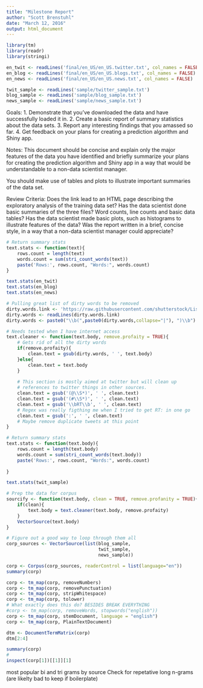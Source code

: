 ```yaml
---
title: "Milestone Report"
author: "Scott Brenstuhl"
date: "March 12, 2016"
output: html_document
---
```


```r
library(tm)
library(readr)
library(stringi)
```

```r
en_twit <- readLines('final/en_US/en_US.twitter.txt', col_names = FALSE)
en_blog <- readLines('final/en_US/en_US.blogs.txt', col_names = FALSE)
en_news <- readLines('final/en_US/en_US.news.txt', col_names = FALSE)

twit_sample <- readLines('sample/twitter_sample.txt')
blog_sample <- readLines('sample/blog_sample.txt')
news_sample <- readLines('sample/news_sample.txt')
```
Goals:
1. Demonstrate that you've downloaded the data and have successfully loaded it in.
2. Create a basic report of summary statistics about the data sets.
3. Report any interesting findings that you amassed so far.
4. Get feedback on your plans for creating a prediction algorithm and Shiny app.

Notes:
This document should be concise and explain only the major features of the data you have identified and briefly summarize your plans for creating the prediction algorithm and Shiny app in a way that would be understandable to a non-data scientist manager.

You should make use of tables and plots to illustrate important summaries of the data set.

Review Criteria:
Does the link lead to an HTML page describing the exploratory analysis of the training data set?
Has the data scientist done basic summaries of the three files? Word counts, line counts and basic data tables?
Has the data scientist made basic plots, such as histograms to illustrate features of the data?
Was the report written in a brief, concise style, in a way that a non-data scientist manager could appreciate?

```r
# Return summary stats
text.stats <- function(text){
    rows.count = length(text)
    words.count = sum(stri_count_words(text))
    paste('Rows:', rows.count, "Words:", words.count)
}

text.stats(en_twit)
text.stats(en_blog)
text.stats(en_news)
```

```r
# Pulling great list of dirty words to be removed
dirty.words.link <- 'https://raw.githubusercontent.com/shutterstock/List-of-Dirty-Naughty-Obscene-and-Otherwise-Bad-Words/master/en'
dirty.words <- readLines(dirty.words.link)
dirty.words <- paste0("\\b(",paste0(dirty.words,collapse="|"), ")\\b") 

# Needs tested when I have internet access
text.cleaner <- function(text.body, remove.profaity = TRUE){
    # Gets rid of all the dirty words
    if(remove.profaity){
        clean.text = gsub(dirty.words, ' ', text.body)
    }else{
        clean.text = text.body
    }
    
    # This section is mostly aimed at twitter but will clean up
    # references to twitter things in other sources.
    clean.text = gsub('(@\\S*)', ' ', clean.text)
    clean.text = gsub('(#\\S*)', ' ', clean.text)
    clean.text = gsub('\\bRT\\b', ' ', clean.text)
    # Regex was really figthing me when I tried to get RT: in one go
    clean.text = gsub(':', ' ', clean.text)
    # Maybe remove duplicate tweets at this point
}

# Return summary stats
text.stats <- function(text.body){
    rows.count = length(text.body)
    words.count = sum(stri_count_words(text.body))
    paste('Rows:', rows.count, "Words:", words.count)
    
}

text.stats(twit_sample)

```

```r
# Prep the data for corpus
sourcify <- function(text.body, clean = TRUE, remove.profanity = TRUE){
    if(clean){
        text.body = text.cleaner(text.body, remove.profaity)
    }
    VectorSource(text.body)
}

# Figure out a good way to loop through them all
corp_sources <- VectorSource(list(blog_sample,
                                  twit_sample,
                                  news_sample))

corp <- Corpus(corp_sources, readerControl = list(language="en"))
summary(corp)

corp <- tm_map(corp, removeNumbers)
corp <- tm_map(corp, removePunctuation)
corp <- tm_map(corp, stripWhitespace)
corp <- tm_map(corp, tolower)
# What exactly does this do? BESIDES BREAK EVERYTHING
#corp <- tm_map(corp, removeWords, stopwords("english"))
corp <- tm_map(corp, stemDocument, language = "english")
corp <- tm_map(corp, PlainTextDocument)

dtm <- DocumentTermMatrix(corp) 
dtm[2:4]

summary(corp)
#
inspect(corp[1])[[1]][1]
```
most popular bi and tri grams by source
Check for repetative long n-grams (are likelty bad to keep if boilerplate)
